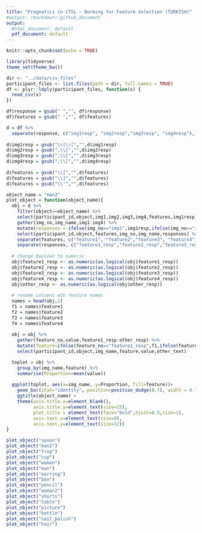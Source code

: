 ```yaml
---
title: "Pragmatics in CTSL - Norming for Feature Selection (TURKISH)"
#output: rmarkdown::github_document
output:
  #html_document: default
  pdf_document: default
---
```


```r
knitr::opts_chunk$set(echo = TRUE)
```

```r
library(tidyverse)
theme_set(theme_bw())

dir <- "../data/csv_files"
participant_files <- list.files(path = dir, full.names = TRUE)
df <- plyr::ldply(participant_files, function(x) {
  read_csv(x)
})

```

```r
df$response = gsub(" ","", df$response)
df$features = gsub(" ","", df$features)

d = df %>% 
  separate(response, c("img1resp", "img2resp","img3resp", "img4resp"), sep = "\\]")
  
d$img1resp = gsub("\\[\\[","",d$img1resp)
d$img2resp = gsub(",\\[","",d$img2resp)
d$img3resp = gsub(",\\[","",d$img3resp)
d$img4resp = gsub(",\\[","",d$img4resp)
            
d$features = gsub("\\[","",d$features)
d$features = gsub("\\]","",d$features)
d$features = gsub("\\'","",d$features)
```

```r
object_name = "man2"
plot_object = function(object_name){
  obj = d %>%
    filter(object==object_name) %>%
    select(participant_id,object,img1,img2,img3,img4,features,img1resp,img2resp,img3resp,img4resp) %>%
    gather(img_no,img_name,img1:img4) %>%
    mutate(responses = ifelse(img_no=="img1",img1resp,ifelse(img_no=="img2",img2resp,ifelse(img_no=="img3",img3resp,ifelse(img_no=="img4",img4resp,NA))))) %>%
    select(participant_id,object,features,img_no,img_name,responses) %>%
    separate(features, c("feature1", "feature2","feature3", "feature4"), sep=",") %>%
    separate(responses, c("feature1_resp","feature2_resp","feature3_resp","feature4_resp","other_resp","other_text"), sep=",")
  
  # change boolean to numeric
  obj$feature1_resp <- as.numeric(as.logical(obj$feature1_resp))
  obj$feature2_resp <- as.numeric(as.logical(obj$feature2_resp))
  obj$feature3_resp <- as.numeric(as.logical(obj$feature3_resp))
  obj$feature4_resp <- as.numeric(as.logical(obj$feature4_resp))
  obj$other_resp <- as.numeric(as.logical(obj$other_resp))
  
  # rename columns wth feature names
  names = head(obj,1)
  f1 = names$feature1
  f2 = names$feature2
  f3 = names$feature3
  f4 = names$feature4
  
  obj = obj %>%
    gather(feature_no,value,feature1_resp:other_resp) %>%
    mutate(feature=ifelse(feature_no=="feature1_resp",f1,ifelse(feature_no=="feature2_resp",f2,ifelse(feature_no=="feature3_resp",f3,ifelse(feature_no=="feature4_resp",f4, ifelse(feature_no=="other_resp","zother",NA)))))) %>%
    select(participant_id,object,img_name,feature,value,other_text) 

  toplot = obj %>%
    group_by(img_name,feature) %>%
    summarise(Proportion=mean(value))
  
  ggplot(toplot, aes(x=img_name, y=Proportion, fill=feature))+
    geom_bar(stat="identity", position=position_dodge(0.7), width = 0.7) +
    ggtitle(object_name) +
    theme(axis.title.x=element_blank(), 
          axis.title.y=element_text(size=15), 
          plot.title = element_text(face="bold",hjust=0.5,size=1),
          axis.text.x=element_text(size=9),
          axis.text.y=element_text(size=12))
}

```

```r
plot_object("spoon")
plot_object("man2")
plot_object("frog")
plot_object("cup")
plot_object("woman")
plot_object("man")
plot_object("earring")
plot_object("box")
plot_object("pencil")
plot_object("woman2")
plot_object("shorts")
plot_object("table")
plot_object("picture")
plot_object("bottle")
plot_object("nail_polish")
plot_object("hair")
```







